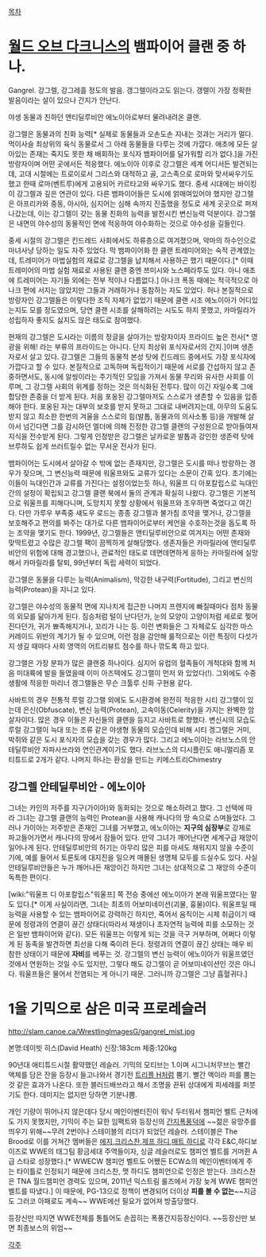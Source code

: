 [[목차]]

= [[월드 오브 다크니스]]의 뱀파이어 클랜 중 하나. =
Gangrel. 강그렐, 강그레흘 정도의 발음. 갱그렐이라고도 읽는다. 갱렐이 가장 정확한 발음이라는 설이 있으나 간지가 안난다.

야생 동물과 친하던 앤티딜루비안 에노이아로부터 물려내려온 클랜.

강그렐은 동물과의 친화 능력[* 실제로 동물들과 오손도손 지내는 것과는 거리가 멀다. 먹이사슬 최상위의 육식 동물로서 그 아래 동물들을 다루는 것에 가깝다. 애초에 모든 살아있는 존재는 죽지도 못한 채 배회하는 포식자 뱀파이어를 달가워할 리가 없다.]을 가진 방랑자이며 어떤 곳에서든 적응했다. 에노이아 이후로 강그렐은 세계 어디서든 발견되는데, 고대 시절에는 트로이로서 그리스와 대적하고 골, 고스족으로 로마와 맞서싸우기도 했고 한때 로마(벤트루)에게 고용되어 카르타고와 싸우기도 했다. 중세 시대에는 바이킹이 강그렐과 깊은 연관이 있다. 다른 뱀파이어들은 도시에 얽매여있어야 했지만 강그렐은 아프리카와 중동, 아시아, 심지어는 심해 속까지 진출했을 정도로 세계 곳곳으로 퍼져나갔는데, 이는 강그렐이 갖는 동물 친화의 능력을 발전시킨 변신능력 덕분이다. 강그렐은 내면의 야수성의 동물적인 면에 적응하여 야수화하는 것으로 야수성을 길들인다.

중세 시절의 강그렐은 킨드레드 사회에서도 하류층으로 여겨졌으며, 악마의 하수인으로 마녀사냥 당하는 일도 자주 있었다. 막 뱀파이어화 한 클랜 트레미어와는 숙적 관계였는데, 트레미어가 마법실험의 재료로 강그렐을 납치해서 사용하곤 했기 때문이다.[* 이때 트레미어의 마법 실험 재료로 사용된 클랜 중엔 쯔미시와 노스페라투도 있다. 아니 애초에 트레미어는 자기들 외에는 전부 적이나 다름없다.] 아나크 폭동 때에는 적극적으로 아나크 편에 서지는 않았지만 그들과 거래하거나 동참하는 자도 있었다. 허나 본질적으로 방랑자인 강그렐들은 이렇다한 조직 자체가 없었기 때문에 클랜 시조 에노이아가 어디있는지도 모를 정도였으며, 당연 클랜 시조를 살해하려는 시도도 하지 못했고, 카마릴라가 성립하자 좋지도 싫지도 않은 태도로 참여했다.

현재의 강그렐은 도시라는 이름의 정글을 살아가는 방랑자이자 프라이드 높은 전사[* 영광을 위해! 라는 부류의 프라이드는 아니다. 단지 최상위 포식자로서의 간지.]이며 생존자로서 살고 있다. 강그렐은 그들의 동물적 본성 탓에 킨드레드 중에서도 가장 포식자에 가깝다고 할 수 있다. 본질적으로 고독하며 독립적이기 때문에 서로를 간섭하지 않고 존중하면서도, 동시에 알씽이라는 주기적인 모임을 가져서 동물 무리와 유사한 사회를 이루며, 그 강그렐 사회의 위계를 정하는 것은 의식화된 전투다. 많이 이긴 자일수록 그에 합당한 존중을 더 받게 된다. 처음 포옹된 강그렐마저도 스스로가 생존할 수 있음을 입증해야 한다. 포옹된 자는 대부의 보호를 받지 못하고 그대로 내버려지는데, 아무의 도움도 받지 않고 최소한 한번의 겨울을 스스로의 힘(발톱, 동물과의 의사소통 등)을 개발해 살아서 넘긴다면 그를 감시하던 엘더에 의해 진정한 강그렐 클랜의 구성원으로 받아들여져 지식을 전수받게 된다. 그렇게 인정받은 강그렐은 날카로운 발톱과 강인한 생존력 탓에 브루하도 쉽게 쓰러트릴수 없는 무서운 전사가 된다.

뱀파이어는 도시에서 살아갈 수 밖에 없는 존재지만, 강그렐은 도시를 떠나 방랑하는 경우가 잦으며, 그 변신능력 때문에 워울프와도 교류가 있다는 소문이 간혹 있다. 초기에는 이들이 늑대인간과 교류를 가진다는 설정이었는듯 하나, 워울프 디 아포칼립스로 늑대인간의 설정이 확립되고 강그렐 클랜 북에서 둘의 관계과 확실히 나왔다.
강그렐은 기본적으로 워울프를 피해다니며, 도망치지 못할 상황에서 워울프와 조우하면 죽었다고 여긴다. 다만 가루우 부족중 섀도우 로드는 종종 강그렐과 불가침 조약을 맺거나, 강그렐을 보호해주고 편의를 봐주는 대가로 다른 뱀파이어로부터 케언을 수호하는것을 돕도록 하는 조약을 맺기도 한다.
1999년, 강그렐들은 앤티딜루비안으로 여겨지는 어떤 존재와 맞딱트렸고 수많은 강그렐 팩이 끔찍하게 살해당했다. 생존자들은 카마릴라에 앤티딜루비안의 위험에 대해 경고했으나, 관료적인 태도로 데면데면하게 응하는 카마릴라에 실망해서 카마릴라를 탈퇴, 99년부터 독립 세력이 되었다.

강그렐은 동물을 다루는 능력(Animalism), 막강한 내구력(Fortitude), 그리고 변신의 능력(Protean)을 지니고 있다.

강그렐은 야수성의 동물적 면에 지나치게 접근한 나머지 프렌지에 빠질때마다 점차 동물의 외모를 닮아가게 된다. 짐승처럼 털이 난다던가, 눈의 모양이 고양이처럼 세로로 찢어진다던가, 귀가 뾰족해지거나, 꼬리가 나는 등. 이런 변화들은 그 자체로도 심각한 마스커레이드 위반의 계기가 될 수 있으며, 이런 점을 감안해 룰적으로는 이런 특징이 다섯가지 생길 때마다 사회 영역의 어트리뷰트 점수를 하나 깎도록 하고 있다.

강그랠은 가장 분파가 많은 클랜중 하나이다. 심지어 유럽의 혈족들이 개척대와 함께 처음 미대륙에 발을 들였을때 이미 아즈텍에도 강그랠이 먼저 와 있었다(!). 그외에도 수중 생활에 적응한 마리너 겡그랠들은 무슨 크툴루 신화 구현용 같다. 

사바트의 경우 전통적 루럴 강그랠 외에도 도시환경에 완전히 적응한 시티 강그랠이 있는데 은신(Obfuscate), 변신 능력(Protean), 고속이동(Celerity)을 가지는 완벽한 암살자이다. 많은 경우 이들은 자신들의 클랜을 등지고 사바트로 향했다. 변신시의 모습도 루럴 강그랠이 늑대 또는 조류 같은 야생형 동물의 모습인데 비해 시티 겡그랠은 거미, 박쥐와 같은 도시 포식자의 모습을 갖는 경우가 많다. 
그리고 에노이아는 라브노스의 안테딜루비안 자파사쓰라와 연인관계이기도 했다. 라브노스의 디시플린도 애니멀리즘 포티튜드로 2개가 같다. 나머지 하나는 환상을 만드는 키메스트리Chimestry


== 강그렐 안테딜루비안 - 에노이아 ==
그녀는 카인의 저주를 지구(가이아)와 동화되는 것으로 해소하려고 했다. 그 선택에 따라 그녀는 강그렐 클랜의 능력인 Protean을 사용해 캐나다의 땅 속으로 스며들었다. 그러나 가이아는 저주받은 존재인 그녀를 거부했고, 에노이아는 '''지구의 심장부'''로 강제로 파고들어가면서 캐나다의 땅에서 잠들어 있다. 만약 그녀가 깨어난다면 세계구급 재앙이 일어나게 된다. 안테딜루비안의 허기는 아무리 많은 피를 마셔도 채워지지 않을 수준이기에, 예를 들어서 토론토에 대지진을 일으켜 매몰된 생명체 모두를 드실수도 있다. 사실 안테딜루비안들은 누가 깨어나든 재앙이긴 하지만 그녀는 상대적으로 그 재앙의 수준이 독특한 편이다.

[wiki:"워울프 디 아포칼립스"워울프] 쪽 전승 중에선 에노이아가 본래 워울프였다는 말도 있다.[* 이게 사실이라면, 그녀는 최초의 어보미네이션(괴물, 흉물)이다. 워울프일 때 능력을 사용할 수 있는 뱀파이어로 강력하긴 하지만, 죽어서 움직이는 시체 취급이기 때문에 정령과의 연결이 끊긴 상태다(따라서 재생이나 초자연적 능력에 피를 소모하는 것은 일반 뱀파이어와 같다). 모든 워울프는 이렇게 되는 것을 극구 거부하며, 어쩌다 이렇게 된 동족을 발견하면 최선을 다해 죽이려 든다. 정령과의 연결이 끊긴 상태는 매우 비참한 상태이기 때문에 '''자비'''를 베푸는 것. 강그렐의 변신 능력이 에노이아가 워울프였던 것에서 연원하는 것일 수도 있지만, 그렇다 해도 강그렐이 곧 어보미네이션인 것은 아니다. 워울프들은 물어서 전염되는 게 아니기 때문. 그러니까 강그렐은 그냥 흡혈귀다.]

= 1을 기믹으로 삼은 미국 프로레슬러 =

http://slam.canoe.ca/WrestlingImagesG/gangrel_mist.jpg

본명:데이빗 히스(David Heath)
신장:183cm
체중:120kg

90년대 애티튜드시절 활약했던 레슬러. 기믹의 모티브는 1.이며 시그니처무브는 빨간 액체를 담은 잔을 등장시 들고나와서 경기전 [[트리플 H]]처럼 뿜기. 빨간 액이라 피를 뿜는 것 같은 효과가 나온다. 또한 블러드배쓰라고 해서 조명을 끈뒤 상대에게 피세례를 퍼붓기도 한다. 데미지는 없지만 당하면 기분나쁨.

개인 기량이 뛰어나지 않은데다 당시 메인이벤터진이 워낙 두터워서 챔피언 벨트 근처에도 가지 못했지만, 기믹이 주는 묘한 임팩트와 등장신의 [[간지폭풍]]덕에 ~~젊은 유망주를 띄우기 위해~~무려 2번이나 스테이블의 리더가 되었던 레슬러. 스테이블은 The Brood로 이를 거쳐간 멤버들은 [[에지]],[[크리스찬]],[[제프 하디]],[[매트 하디]]로 각각 E&C,하디보이즈로 WWE의 태그팀 황금세대 주역들이자, 싱글 레슬러로도 챔피언 벨트를 거머쥔 A급 스타로 성장했다.[* WWECW 챔피언 벨트도 어쨌든 ECW쇼의 메인이벤터에게 주는 타이틀로 인정되기 때문에 크리스찬, 맷 하디도 챔피언으로 인정은 받는다. 크리스찬은 TNA 월드챔피언 경력도 있으며, 2011년 익스트림 룰즈에서 가장 늦게 WWE 챔피언벨트를 따냈다.] 이 때문에, PG-13으로 정책이 변경되어 더이상 '''피를 볼 수 없는'''~~지금도 그러코 아패로도 계속~~ WWE에선 필요가 없어져 방출당했다.

{{{#!html
<embed src="http://www.youtube.com/v/A9coeYlyHUs" type="application/x-shockwave-flash" allowscriptaccess="always" allowfullscreen="true" width="480" height="385"></embed></object>
}}}
등장신만 따지면 WWE전체를 통틀어도 손꼽히는 폭풍간지등장신이다. ~~등장신만 보면 최종보스의 위엄~~

[[각주]]
